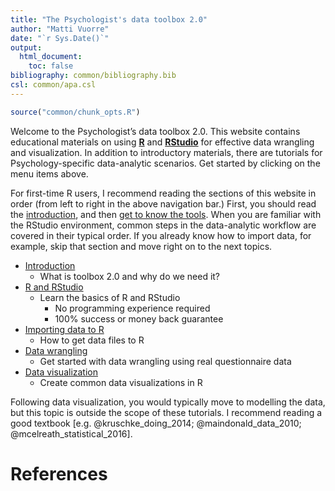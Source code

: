 ```yaml
---
title: "The Psychologist's data toolbox 2.0"
author: "Matti Vuorre"
date: "`r Sys.Date()`"
output:
  html_document:
    toc: false
bibliography: common/bibliography.bib
csl: common/apa.csl
---
```


```r
source("common/chunk_opts.R")
```

Welcome to the Psychologist's data toolbox 2.0. This website contains educational materials on using [__R__](https://www.r-project.org/) and [__RStudio__](https://www.rstudio.com/) for effective data wrangling and visualization. In addition to introductory materials, there are tutorials for Psychology-specific data-analytic scenarios. Get started by clicking on the menu items above.

For first-time R users, I recommend reading the sections of this website in order (from left to right in the above navigation bar.) First, you should read the [introduction](introduction.html), and then [get to know the tools](rrstudio.html). When you are familiar with the RStudio environment, common steps in the data-analytic workflow are covered in their typical order. If you already know how to import data, for example, skip that section and move right on to the next topics.

* [Introduction](introduction.html)
    * What is toolbox 2.0 and why do we need it?
* [R and RStudio](rrstudio.html)
    * Learn the basics of R and RStudio
        - No programming experience required
        - 100% success or money back guarantee
* [Importing data to R](import.html)
    * How to get data files to R
* [Data wrangling](questionnaire.html)
    * Get started with data wrangling using real questionnaire data
* [Data visualization](plotting.html)
    * Create common data visualizations in R

Following data visualization, you would typically move to modelling the data, but this topic is outside the scope of these tutorials. I recommend reading a good textbook [e.g. @kruschke_doing_2014; @maindonald_data_2010; @mcelreath_statistical_2016]. 

# References
